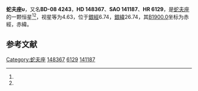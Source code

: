 {{Starbox begin
| name = 蛇夫座υ
}}
{{Starbox observe
| epoch = [[J2000.0|J2000.0]]
| constell = [[蛇夫座|蛇夫座]]<ref name=SIMBAD>{{cite web
 | url=http://simbad.u-strasbg.fr/simbad/sim-id?Ident=HR+6129
 | title =Pulsating variable Star
 | publisher=Centre de Données astronomiques de Strasbourg
 | work=SIMBAD
 | accessdate=2012-07-13}}</ref><ref name=DATA>{{cite web
 | url=http://vizier.u-strasbg.fr/viz-bin/VizieR-5?-out.add=.&-source=5050&-corr=PK=HR&-out.max=9999&HR=6129
 | title =VizieR Detailed Page
 | accessdate=2012-07-13}}</ref>
| 星官 = 
| ra = {{RA|16|27|48.1}}<ref name=SIMBAD /><ref name=DATA />
| dec = {{DEC|-8|22|18}}<ref name=SIMBAD /><ref name=DATA />
| appmag_v = 4.63<ref name=SIMBAD /><ref name=DATA />
}}
{{Starbox character
| class = A3m<ref name=SIMBAD /><ref name=DATA />
| b-v = 0.17<ref name=SIMBAD /><ref name=DATA />
| u-b = 0.08<ref name=SIMBAD /><ref name=DATA />
| r-i = 0.09<ref name=SIMBAD /><ref name=DATA />
| variable = 
}}
{{Starbox astrometry
| radial_v = 0.08
| prop_mo_ra = -31
| parallax = 0.028
| p_error = 
}}
{{Starbox catalog
| names =BD-08 4243，[[SAO星表|SAO]] 141187，[[HD星表|HD]] 148367，[[HR星表|HR]] 6129}}
{{Starbox reference |Simbad=HR+6129}}
{{Starbox end}}

'''蛇夫座υ'''，又名'''BD-08 4243'''，'''HD 148367'''、'''SAO 141187'''、'''HR 6129'''，是[[蛇夫座|蛇夫座]]的一颗恒星<ref name=SIMBAD /><ref name=DATA />，视星等为4.63，位于[[銀道座標系|銀經]]6.74，[[銀道座標系|銀緯]]26.74，其[[B1900.0|B1900.0]]坐标为赤經{{RA|16|22|23.5}}，赤緯{{DEC|-8|26.74|53}}。

== 参考文献 ==
{{reflist}}

{{star-stub}}

{{蛇夫座恒星}}
[[Category:蛇夫座|Category:蛇夫座]]
[[Category:HD和HDE天體|148367]]
[[Category:HR天體|6129]]
[[Category:SAO天體|141187]]